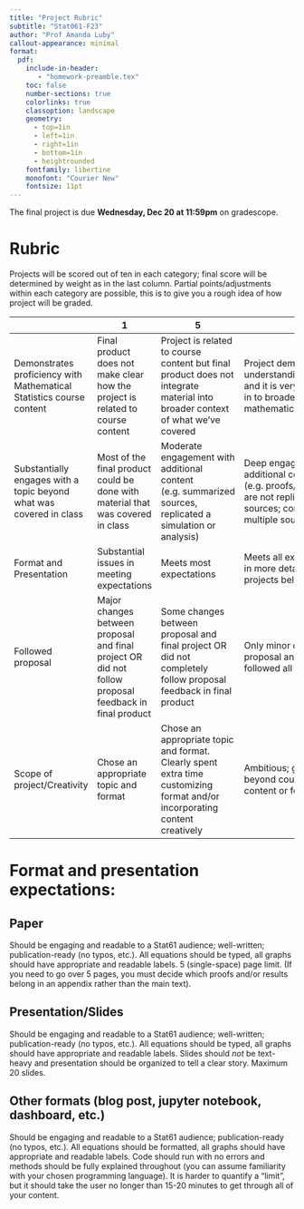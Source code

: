 ```yaml
---
title: "Project Rubric"
subtitle: "Stat061-F23"
author: "Prof Amanda Luby"
callout-appearance: minimal
format:
  pdf:
    include-in-header: 
       - "homework-preamble.tex"
    toc: false
    number-sections: true
    colorlinks: true
    classoption: landscape
    geometry:
      - top=1in
      - left=1in
      - right=1in
      - bottom=1in
      - heightrounded
    fontfamily: libertine
    monofont: "Courier New"
    fontsize: 11pt
---
```


The final project is due **Wednesday, Dec 20 at 11:59pm** on gradescope. 

# Rubric

Projects will be scored out of ten in each category; final score will be determined by weight as in the last column. Partial points/adjustments within each category are possible, this is to give you a rough idea of how project will be graded. 



|                                                                      | 1                                                                                                      | 5                                                                                                                             | 10                                                                                                                                                       | Weight    |
|----------------------------------------------------------------------|--------------------------------------------------------------------------------------------------------|-------------------------------------------------------------------------------------------------------------------------------|----------------------------------------------------------------------------------------------------------------------------------------------------------|-----------|
| Demonstrates proficiency with Mathematical Statistics course content | Final product does not make clear how the project is related to course content                         | Project is related to course content but final product does not integrate material into broader context of what we’ve covered | Project demonstrates a strong understanding of course material and it is very clear how topic fits in to broader context of mathematical statistics      | x 3 |
| Substantially engages with a topic beyond what was covered in class  | Most of the final product could be done with material that was covered in class                        | Moderate engagement with additional content (e.g. summarized sources, replicated a simulation or analysis)                    | Deep engagement with additional content (e.g. proofs/simulations/analyses are not replications from sources; combines ideas from multiple sources, etc.) | x 3 |
| Format and Presentation                                              | Substantial issues in meeting expectations                                                             | Meets most expectations                                                                                                       | Meets all expectations (defined in more detail for specific projects below)                                                                              | x 2 |
| Followed proposal                                                    | Major changes between proposal and final project OR did not follow proposal feedback in final product  | Some changes between proposal and final project OR did not completely follow proposal feedback in final product               | Only minor changes between proposal and final project; followed all feedback                                                                             | x 1 |
| Scope of project/Creativity                                          | Chose an appropriate topic and format                                                                  | Chose an appropriate topic and format. Clearly spent extra time customizing format and/or incorporating content creatively    | Ambitious; goes above and beyond course material in content or format.                                                                                   | x 1  |
 
 

# Format and presentation expectations: 

## Paper

Should be engaging and readable to a Stat61 audience; well-written; publication-ready (no typos, etc.). All equations should be typed, all graphs should have appropriate and readable labels. 5 (single-space) page limit. (If you need to go over 5 pages, you must decide which proofs and/or results belong in an appendix rather than the main text). 

## Presentation/Slides

Should be engaging and readable to a Stat61 audience; well-written; publication-ready (no typos, etc.). All equations should be typed, all graphs should have appropriate and readable labels. Slides should *not* be text-heavy and presentation should be organized to tell a clear story. Maximum 20 slides. 

## Other formats (blog post, jupyter notebook, dashboard, etc.)

Should be engaging and readable to a Stat61 audience; publication-ready (no typos, etc.). All equations should be formatted, all graphs should have appropriate and readable labels. Code should run with no errors and methods should be fully explained throughout (you can assume familiarity with your chosen programming language). It is harder to quantify a “limit”, but it should take the user no longer than 15-20 minutes to get through all of your content. 





